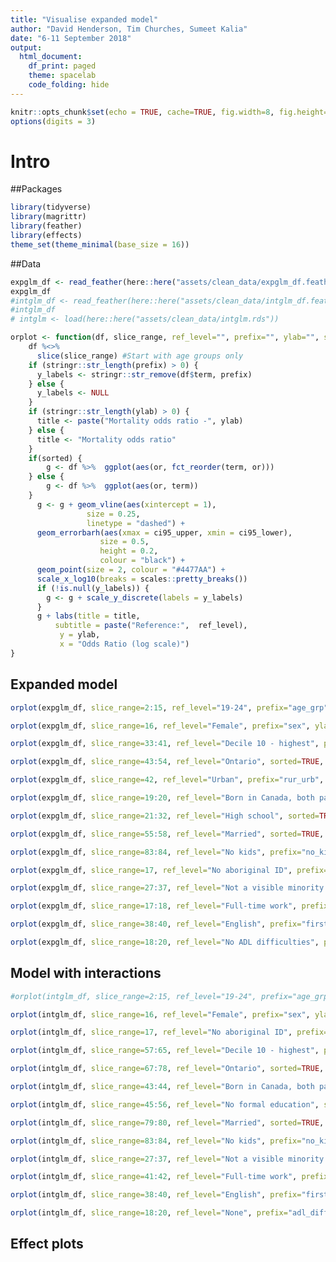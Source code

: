 ```yaml
---
title: "Visualise expanded model"
author: "David Henderson, Tim Churches, Sumeet Kalia"
date: "6-11 September 2018"
output:
  html_document:
    df_print: paged
    theme: spacelab
    code_folding: hide
---
```


```r
knitr::opts_chunk$set(echo = TRUE, cache=TRUE, fig.width=8, fig.height=6)
options(digits = 3)
```

# Intro


##Packages

```r
library(tidyverse)
library(magrittr)
library(feather)
library(effects)
theme_set(theme_minimal(base_size = 16))
```

##Data

```r
expglm_df <- read_feather(here::here("assets/clean_data/expglm_df.feather"))
expglm_df
#intglm_df <- read_feather(here::here("assets/clean_data/intglm_df.feather"))
#intglm_df
# intglm <- load(here::here("assets/clean_data/intglm.rds"))
```


```r
orplot <- function(df, slice_range, ref_level="", prefix="", ylab="", sorted=FALSE) {
    df %<>% 
      slice(slice_range) #Start with age groups only
    if (stringr::str_length(prefix) > 0) {
      y_labels <- stringr::str_remove(df$term, prefix) 
    } else {
      y_labels <- NULL
    }
    if (stringr::str_length(ylab) > 0) {
      title <- paste("Mortality odds ratio -", ylab)
    } else {
      title <- "Mortality odds ratio"
    }      
    if(sorted) {
        g <- df %>%  ggplot(aes(or, fct_reorder(term, or)))
    } else {
        g <- df %>%  ggplot(aes(or, term))
    }
      g <- g + geom_vline(aes(xintercept = 1), 
                 size = 0.25, 
                 linetype = "dashed") +
      geom_errorbarh(aes(xmax = ci95_upper, xmin = ci95_lower), 
                    size = 0.5,
                    height = 0.2,
                    colour = "black") +
      geom_point(size = 2, colour = "#4477AA") +
      scale_x_log10(breaks = scales::pretty_breaks())
      if (!is.null(y_labels)) {
        g <- g + scale_y_discrete(labels = y_labels)
      }
      g + labs(title = title,
          subtitle = paste("Reference:",  ref_level),
           y = ylab,
           x = "Odds Ratio (log scale)")
}
```

## Expanded model

```r
orplot(expglm_df, slice_range=2:15, ref_level="19-24", prefix="age_grp", ylab="Age groups")
```

```r
orplot(expglm_df, slice_range=16, ref_level="Female", prefix="sex", ylab="Sex")
```

```r
orplot(expglm_df, slice_range=33:41, ref_level="Decile 10 - highest", prefix="loinc_decile", ylab="Income deciles")
```


```r
orplot(expglm_df, slice_range=43:54, ref_level="Ontario", sorted=TRUE, prefix="province", ylab="Province")
```

```r
orplot(expglm_df, slice_range=42, ref_level="Urban", prefix="rur_urb", ylab="Rural/urban")
```


```r
orplot(expglm_df, slice_range=19:20, ref_level="Born in Canada, both parents born in Canada", prefix="generation", ylab="Migrant generation")
```





```r
orplot(expglm_df, slice_range=21:32, ref_level="High school", sorted=TRUE, prefix="education", ylab="Education")
```




```r
orplot(expglm_df, slice_range=55:58, ref_level="Married", sorted=TRUE, prefix="mar_stat", ylab="Marital status")
```



```r
orplot(expglm_df, slice_range=83:84, ref_level="No kids", prefix="no_kids", ylab="No. of children")
```

```r
orplot(expglm_df, slice_range=17, ref_level="No aboriginal ID", prefix="ab_id_dichot", ylab="Aboriginal ID")
```

```r
orplot(expglm_df, slice_range=27:37, ref_level="Not a visible minority (except indigenous)", prefix="vis_minority", ylab="Visible minority (except indigenous)", sorted=TRUE)
```



```r
orplot(expglm_df, slice_range=17:18, ref_level="Full-time work", prefix="employ_status", ylab="Employment status")
```

```r
orplot(expglm_df, slice_range=38:40, ref_level="English", prefix="first_lang", ylab="First language")
```

```r
orplot(expglm_df, slice_range=18:20, ref_level="No ADL difficulties", prefix="adl_difficulty", ylab="Difficulty in activities of daily living")
```




## Model with interactions

```r
#orplot(intglm_df, slice_range=2:15, ref_level="19-24", prefix="age_grp", ylab="Age groups")
```

```r
orplot(intglm_df, slice_range=16, ref_level="Female", prefix="sex", ylab="Sex")
```

```r
orplot(intglm_df, slice_range=17, ref_level="No aboriginal ID", prefix="ab_id_dichot", ylab="Aboriginal ID")
```

```r
orplot(intglm_df, slice_range=57:65, ref_level="Decile 10 - highest", prefix="loinc_decile", ylab="Income deciles")
```

```r
orplot(intglm_df, slice_range=67:78, ref_level="Ontario", sorted=TRUE, prefix="province", ylab="Province")
```

```r
orplot(intglm_df, slice_range=43:44, ref_level="Born in Canada, both parents born in Canada", prefix="generation", ylab="Migrant generation")
```

```r
orplot(intglm_df, slice_range=45:56, ref_level="No formal education", sorted=TRUE, prefix="education", ylab="Education")
```


```r
orplot(intglm_df, slice_range=79:80, ref_level="Married", sorted=TRUE, prefix="mar_stat", ylab="Marital status")
```

```r
orplot(intglm_df, slice_range=83:84, ref_level="No kids", prefix="no_kids", ylab="No. of children")
```

```r
orplot(intglm_df, slice_range=27:37, ref_level="Not a visible minority (except indigenous)", prefix="vis_minority", ylab="Visible minority (except indigenous)", sorted=TRUE)
```

```r
orplot(intglm_df, slice_range=41:42, ref_level="Full-time work", prefix="employ_status", ylab="Employment status")
```

```r
orplot(intglm_df, slice_range=38:40, ref_level="English", prefix="first_lang", ylab="First language")
```

```r
orplot(intglm_df, slice_range=18:20, ref_level="None", prefix="adl_difficulty", ylab="Difficulty in activities of daily living")
```

## Effect plots

